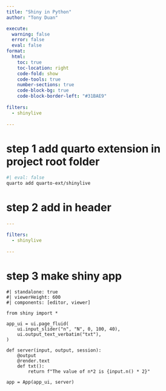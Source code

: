 ```yaml
---
title: "Shiny in Python"
author: "Tony Duan"

execute:
  warning: false
  error: false
  eval: false
format:
  html:
    toc: true
    toc-location: right
    code-fold: show
    code-tools: true
    number-sections: true
    code-block-bg: true
    code-block-border-left: "#31BAE9"
    
filters:
  - shinylive
  
---
```




# step 1 add quarto extension in project root folder

```bash
#| eval: false
quarto add quarto-ext/shinylive
```

# step 2 add in header

```yaml
---

filters:
  - shinylive
  
---
```

# step 3 make shiny app 




```shinylive-python
#| standalone: true
#| viewerHeight: 600
#| components: [editor, viewer]

from shiny import *

app_ui = ui.page_fluid(
    ui.input_slider("n", "N", 0, 100, 40),
    ui.output_text_verbatim("txt"),
)

def server(input, output, session):
    @output
    @render.text
    def txt():
        return f"The value of n*2 is {input.n() * 2}"

app = App(app_ui, server)
```
